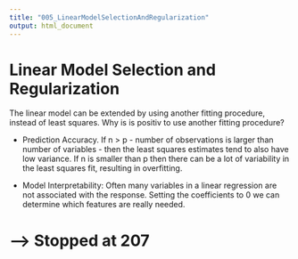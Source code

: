 ```yaml
---
title: "005_LinearModelSelectionAndRegularization"
output: html_document
---
```


# Linear Model Selection and Regularization

The linear model can be extended by using another fitting procedure, instead of least squares. Why is is positiv to use another fitting procedure?

* Prediction Accuracy. If n > p - number of observations is larger than number of variables - then the least squares estimates tend to also have low variance. If n is smaller than p then there can be a lot of variability in the least squares fit, resulting in overfitting. 

* Model Interpretability:  Often many variables in a linear regression are not associated with the response. Setting the coefficients to 0 we can determine which features are really needed. 

# --> Stopped at 207